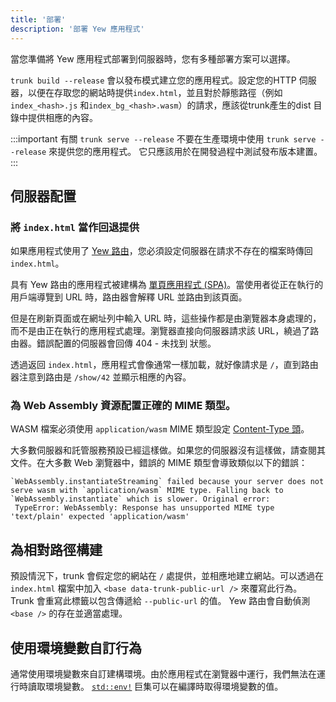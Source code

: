 ```yaml
---
title: '部署'
description: '部署 Yew 應用程式'
---
```


當您準備將 Yew 應用程式部署到伺服器時，您有多種部署方案可以選擇。

`trunk build --release` 會以發布模式建立您的應用程式。設定您的HTTP 伺服器，以便在存取您的網站時提供`index.html`，並且對於靜態路徑（例如`index_<hash>.js` 和`index_bg_<hash>.wasm`）的請求，應該從trunk產生的dist 目錄中提供相應的內容。

:::important 有關 `trunk serve --release`
不要在生產環境中使用 `trunk serve --release` 來提供您的應用程式。
它只應該用於在開發過程中測試發布版本建置。
:::

## 伺服器配置

### 將 `index.html` 當作回退提供

如果應用程式使用了 [Yew 路由](concepts/router.mdx)，您必須設定伺服器在請求不存在的檔案時傳回 `index.html`。

具有 Yew 路由的應用程式被建構為 [單頁應用程式 (SPA)](https://developer.mozilla.org/en-US/docs/Glossary/SPA)。當使用者從正在執行的用戶端導覽到 URL 時，路由器會解釋 URL 並路由到該頁面。

但是在刷新頁面或在網址列中輸入 URL 時，這些操作都是由瀏覽器本身處理的，而不是由正在執行的應用程式處理。瀏覽器直接向伺服器請求該 URL，繞過了路由器。錯誤配置的伺服器會回傳 404 - 未找到 狀態。

透過返回 `index.html`，應用程式會像通常一樣加載，就好像請求是 `/`，直到路由器注意到路由是 `/show/42` 並顯示相應的內容。

### 為 Web Assembly 資源配置正確的 MIME 類型。

WASM 檔案必須使用 `application/wasm` MIME 類型設定 [Content-Type 頭](https://developer.mozilla.org/en-US/docs/Web/HTTP/Headers/Content-Type)。

大多數伺服器和託管服務預設已經這樣做。如果您的伺服器沒有這樣做，請查閱其文件。在大多數 Web 瀏覽器中，錯誤的 MIME 類型會導致類似以下的錯誤：

```ignore
`WebAssembly.instantiateStreaming` failed because your server does not serve wasm with `application/wasm` MIME type. Falling back to `WebAssembly.instantiate` which is slower. Original error:
 TypeError: WebAssembly: Response has unsupported MIME type 'text/plain' expected 'application/wasm'
```

## 為相對路徑構建

預設情況下，trunk 會假定您的網站在 `/` 處提供，並相應地建立網站。可以透過在 `index.html` 檔案中加入 `<base data-trunk-public-url />` 來覆寫此行為。 Trunk 會重寫此標籤以包含傳遞給 `--public-url` 的值。 Yew 路由會自動偵測 `<base />` 的存在並適當處理。

## 使用環境變數自訂行為

通常使用環境變數來自訂建構環境。由於應用程式在瀏覽器中運行，我們無法在運行時讀取環境變數。
[`std::env!`](https://doc.rust-lang.org/std/macro.env.html) 巨集可以在編譯時取得環境變數的值。